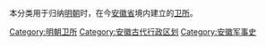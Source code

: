 本分类用于归纳[[明朝|明朝]]时，在今[[安徽省|安徽省]]境内建立的[[卫所|卫所]]。

[[Category:明朝卫所|Category:明朝卫所]]
[[Category:安徽古代行政区划|Category:安徽古代行政区划]]
[[Category:安徽军事史|Category:安徽军事史]]